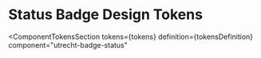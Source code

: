 <!-- @license CC0-1.0 -->


<Meta id="css-status-badge--design-tokens" title="CSS Component/Badge/Status Badge/Design Tokens" />

# Status Badge Design Tokens

<ComponentTokensSection
  tokens={tokens}
  definition={tokensDefinition}
  component="utrecht-badge-status"
></ComponentTokensSection>
